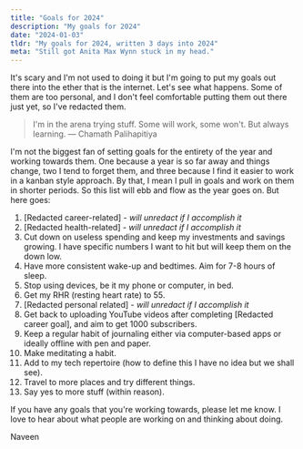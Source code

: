 ```yaml
---
title: "Goals for 2024"
description: "My goals for 2024"
date: "2024-01-03"
tldr: "My goals for 2024, written 3 days into 2024"
meta: "Still got Anita Max Wynn stuck in my head."
---
```


It's scary and I'm not used to doing it but I'm going to put my goals out there into the ether that is the internet. Let's see what happens. Some of them are too personal, and I don't feel comfortable putting them out there just yet, so I've redacted them.

> I'm in the arena trying stuff. Some will work, some won't. But always learning.
> — Chamath Palihapitiya

I'm not the biggest fan of setting goals for the entirety of the year and working towards them. One because a year is so far away and things change, two I tend to forget them, and three because I find it easier to work in a kanban style approach. By that, I mean I pull in goals and work on them in shorter periods. So this list will ebb and flow as the year goes on. But here goes:

1. [Redacted career-related] - _will unredact if I accomplish it_
2. [Redacted health-related] - _will unredact if I accomplish it_
3. Cut down on useless spending and keep my investments and savings growing. I have specific numbers I want to hit but will keep them on the down low.
4. Have more consistent wake-up and bedtimes. Aim for 7-8 hours of sleep.
5. Stop using devices, be it my phone or computer, in bed.
6. Get my RHR (resting heart rate) to 55.
7. [Redacted personal related] - _will unredact if I accomplish it_
8. Get back to uploading YouTube videos after completing [Redacted career goal], and aim to get 1000 subscribers.
9. Keep a regular habit of journaling either via computer-based apps or ideally offline with pen and paper.
10. Make meditating a habit.
11. Add to my tech repertoire (how to define this I have no idea but we shall see).
12. Travel to more places and try different things.
13. Say yes to more stuff (within reason).

If you have any goals that you're working towards, please let me know. I love to hear about what people are working on and thinking about doing.

Naveen
